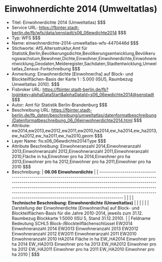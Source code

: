 # Einwohnerdichte 2014 (Umweltatlas)
- Titel: Einwohnerdichte 2014 (Umweltatlas) $$$
- Service URL: https://fbinter.stadt-berlin.de/fb/wfs/data/senstadt/s06_06ewdichte2014 $$$
- Typ: WFS $$$
- Name: einwohnerdichte-2014-umweltatlas-wfs-4470446d $$$
- Stichworte: AfS,Altersstruktur,Amt für Statistik,Berlin,Bevölkerungsdichte,Bevölkerungsentwicklung,Bevölkerungswachstum,Bewohner,Dichte,Einwohner,Einwohnerdichte,Einwohnerentwicklung,Geodaten,Melderegister,Sachdaten,Stadtentwicklung,Umweltatlas,Zensus-Fortschreibung $$$
- Anmerkung: Einwohnerdichte [Einwohner/ha] auf Block- und Blockteilflächen-Basis der Karte 1 : 5.000 (ISU5, Raumbezug Umweltatlas 2010). $$$
- Fisbroker URL: https://fbinter.stadt-berlin.de/fb?loginkey=alphaDataStart&alphaDataId=s06_06ewdichte2014@senstadt $$$
- Autor: Amt für Statistik Berlin-Brandenburg $$$
- Beschreibung URL: https://fbinter.stadt-berlin.de/fb_daten/beschreibung/umweltatlas/datenformatbeschreibung/Datenformatbeschreibung_06_06einwohnerdichte2014.html $$$
- Attribute: ew2014,ew2013,ew2012,ew2011,ew2010,ha2014,ew_ha2014,ew_ha2013,ew_ha2012,ew_ha2011,ew_ha2010,geom $$$
- Layer Name: fis:s06_06ewdichte2014Type $$$
- Attribute Beschreibung: Einwohneranzahl 2014,Einwohneranzahl 2013,Einwohneranzahl 2012,Einwohneranzahl 2011,Einwohneranzahl 2010,Fläche in ha,Einwohner pro ha 2014,Einwohner pro ha 2013,Einwohner pro ha 2012,Einwohner pro ha 2011,Einwohner pro ha 2010 $$$
- Beschreibung: | **06.06 Einwohnerdichte**                                                                                                                                                                                                                                                                                                                                                                      |
| ---------------------------------------------------------------------------------------------------------------------------------------------------------------------------------------------------------------------------------------------------------------------------------------------------------------------------------------------------------------------------------------------- |
|                                                                                                                                                                                                                                                                                                                                                                                                |
| **Technische Beschreibung: Einwohnerdichte (Umweltatlas)**                                                                                                                                                                                                                                                                                                                                     |
|                                                                                                                                                                                                                                                                                                                                                                                                |
|                                                                                                                                                                                                                                                                                                                                                                                                |
| Darstellung der Einwohnerdichte \[Einwohner/ha\] auf Block- und Blockteilflächen-Basis für die Jahre 2010-2014, jeweils zum 31.12\. Raumbezug Blockkarte 1:5000 (ISU 5, Stand 31.12.2010).                                                                                                                                                                                                     |
| Feldname Bedeutung SCHL5 Block-/Blockteilflächenschlüssel EW2014 Einwohneranzahl 2014 EW2013 Einwohneranzahl 2013 EW2012 Einwohneranzahl 2012 EW2011 Einwohneranzahl 2011 EW2010 Einwohneranzahl 2010 HA2014 Fläche in ha EW\_HA2014 Einwohner pro ha 2014 EW\_HA2013 Einwohner pro ha 2013 EW\_HA2012 Einwohner pro ha 2012 EW\_HA2011 Einwohner pro ha 2011 EW\_HA2010 Einwohner pro ha 2010 | $$$

